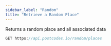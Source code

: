 ```yaml
---
sidebar_label: "Random"
title: "Retrieve a Random Place"
---
```


Returns a random place and all associated data

```javascript
GET https://api.postcodes.io/random/places
```
